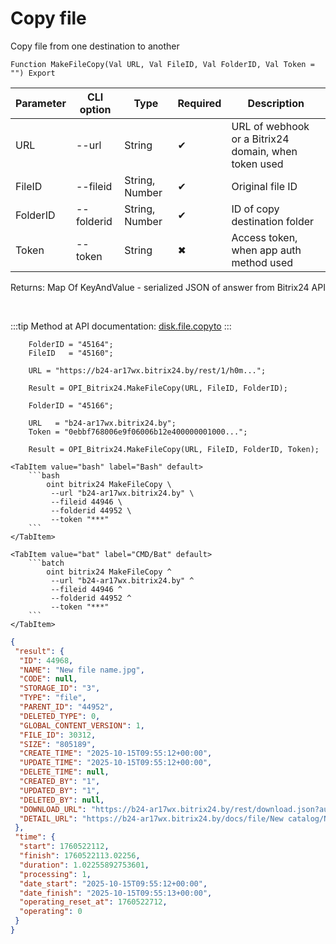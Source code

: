 ﻿---
sidebar_position: 8
description: Copy file and other functions to work with Bitrix24 in the Open Integration Package, a free open-source integration library for 1C:Enterprise 8, OneScript and CLI
keywords: [1C, 1С, 1С:Enterprise, 1С:Enterprise 8.3, API, Integration, Services, Exchange, OneScript, CLI, Bitrix24]
---


# Copy file
 Copy file from one destination to another



`Function MakeFileCopy(Val URL, Val FileID, Val FolderID, Val Token = "") Export`

  | Parameter | CLI option | Type | Required | Description |
  |-|-|-|-|-|
  | URL | --url | String | &#x2714; | URL of webhook or a Bitrix24 domain, when token used |
  | FileID | --fileid | String, Number | &#x2714; | Original file ID |
  | FolderID | --folderid | String, Number | &#x2714; | ID of copy destination folder |
  | Token | --token | String | &#x2716; | Access token, when app auth method used |

  
  Returns:  Map Of KeyAndValue - serialized JSON of answer from Bitrix24 API

<br/>

:::tip
Method at API documentation: [disk.file.copyto](https://dev.1c-bitrix.ru/rest_help/disk/file/disk_file_copyto.php)
:::
<br/>


```bsl title="1C:Enterprise/OneScript code example"
    FolderID = "45164";
    FileID   = "45160";

    URL = "https://b24-ar17wx.bitrix24.by/rest/1/h0m...";

    Result = OPI_Bitrix24.MakeFileCopy(URL, FileID, FolderID);

    FolderID = "45166";

    URL   = "b24-ar17wx.bitrix24.by";
    Token = "0ebbf768006e9f06006b12e400000001000...";

    Result = OPI_Bitrix24.MakeFileCopy(URL, FileID, FolderID, Token);
```
 

 <Tabs>
  
    <TabItem value="bash" label="Bash" default>
        ```bash
            oint bitrix24 MakeFileCopy \
             --url "b24-ar17wx.bitrix24.by" \
             --fileid 44946 \
             --folderid 44952 \
             --token "***"
        ```
    </TabItem>
  
    <TabItem value="bat" label="CMD/Bat" default>
        ```batch
            oint bitrix24 MakeFileCopy ^
             --url "b24-ar17wx.bitrix24.by" ^
             --fileid 44946 ^
             --folderid 44952 ^
             --token "***"
        ```
    </TabItem>
</Tabs>


```json title="Result"
{
 "result": {
  "ID": 44968,
  "NAME": "New file name.jpg",
  "CODE": null,
  "STORAGE_ID": "3",
  "TYPE": "file",
  "PARENT_ID": "44952",
  "DELETED_TYPE": 0,
  "GLOBAL_CONTENT_VERSION": 1,
  "FILE_ID": 30312,
  "SIZE": "805189",
  "CREATE_TIME": "2025-10-15T09:55:12+00:00",
  "UPDATE_TIME": "2025-10-15T09:55:12+00:00",
  "DELETE_TIME": null,
  "CREATED_BY": "1",
  "UPDATED_BY": "1",
  "DELETED_BY": null,
  "DOWNLOAD_URL": "https://b24-ar17wx.bitrix24.by/rest/download.json?auth=db7bef68006e9f06006b12e4000000010000076501c07fbfd408f751025f2a26e8fbc9&token=disk%7CaWQ9NDQ5NjgmXz15M25IbHJSUHJBRlJLN1NsZkhhS1lyQVF5U3A5YnNqRw%3D%3D%7CImRvd25sb2FkfGRpc2t8YVdROU5EUTVOamdtWHoxNU0yNUliSEpTVUhKQlJsSkxOMU5zWmtoaFMxbHlRVkY1VTNBNVluTnFSdz09fGRiN2JlZjY4MDA2ZTlmMDYwMDZiMTJlNDAwMDAwMDAxMDAwMDA3NjUwMWMwN2ZiZmQ0MDhmNzUxMDI1ZjJhMjZlOGZiYzki.6CdVHlH2VDk2UKUQ6xu3zSo2oauDP9890VWbCzX%2Bm3E%3D",
  "DETAIL_URL": "https://b24-ar17wx.bitrix24.by/docs/file/New catalog/New file name.jpg"
 },
 "time": {
  "start": 1760522112,
  "finish": 1760522113.02256,
  "duration": 1.02255892753601,
  "processing": 1,
  "date_start": "2025-10-15T09:55:12+00:00",
  "date_finish": "2025-10-15T09:55:13+00:00",
  "operating_reset_at": 1760522712,
  "operating": 0
 }
}
```

